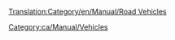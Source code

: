 [[Translation:Category/en/Manual/Road Vehicles]]

{{en/Bilingual box| Es
| --
| Articles relating to Road Vehicles, Roads and RV management are listed here.}}



[[Category:ca/Manual/Vehicles]]